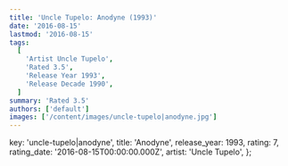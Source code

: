 ```yaml
---
title: 'Uncle Tupelo: Anodyne (1993)'
date: '2016-08-15'
lastmod: '2016-08-15'
tags:
  [
    'Artist Uncle Tupelo',
    'Rated 3.5',
    'Release Year 1993',
    'Release Decade 1990',
  ]
summary: 'Rated 3.5'
authors: ['default']
images: ['/content/images/uncle-tupelo|anodyne.jpg']
---
```


  key: 'uncle-tupelo|anodyne',
  title: 'Anodyne',
  release_year: 1993,
  rating: 7,
  rating_date: '2016-08-15T00:00:00.000Z',
  artist: 'Uncle Tupelo',
};

<MusicRating data={data} />
